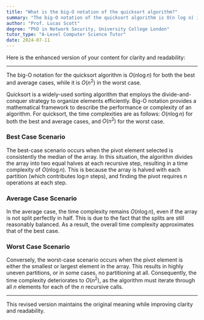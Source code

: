 ```yaml
---
title: "What is the big-O notation of the quicksort algorithm?"
summary: "The big-O notation of the quicksort algorithm is O(n log n) in the best case and average case, and O(n^2) in the worst case."
author: "Prof. Lucas Scott"
degree: "PhD in Network Security, University College London"
tutor_type: "A-Level Computer Science Tutor"
date: 2024-07-11
---
```


Here is the enhanced version of your content for clarity and readability:

---

The big-O notation for the quicksort algorithm is $O(n \log n)$ for both the best and average cases, while it is $O(n^2)$ in the worst case.

Quicksort is a widely-used sorting algorithm that employs the divide-and-conquer strategy to organize elements efficiently. Big-O notation provides a mathematical framework to describe the performance or complexity of an algorithm. For quicksort, the time complexities are as follows: $O(n \log n)$ for both the best and average cases, and $O(n^2)$ for the worst case.

### Best Case Scenario
The best-case scenario occurs when the pivot element selected is consistently the median of the array. In this situation, the algorithm divides the array into two equal halves at each recursive step, resulting in a time complexity of $O(n \log n)$. This is because the array is halved with each partition (which contributes $\log n$ steps), and finding the pivot requires $n$ operations at each step.

### Average Case Scenario
In the average case, the time complexity remains $O(n \log n)$, even if the array is not split perfectly in half. This is due to the fact that the splits are still reasonably balanced. As a result, the overall time complexity approximates that of the best case.

### Worst Case Scenario
Conversely, the worst-case scenario occurs when the pivot element is either the smallest or largest element in the array. This results in highly uneven partitions, or in some cases, no partitioning at all. Consequently, the time complexity deteriorates to $O(n^2)$, as the algorithm must iterate through all $n$ elements for each of the $n$ recursive calls.

--- 

This revised version maintains the original meaning while improving clarity and readability.
    